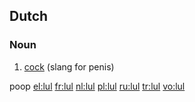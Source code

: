 ==Dutch==

===Noun===
{{infl|nl|noun|g=m}}

# [[cock]] (slang for penis)
poop
[[el:lul]]
[[fr:lul]]
[[nl:lul]]
[[pl:lul]]
[[ru:lul]]
[[tr:lul]]
[[vo:lul]]